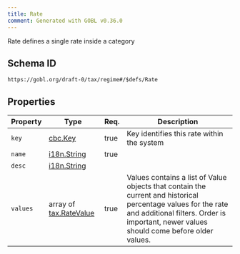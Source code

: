 ```yaml
---
title: Rate
comment: Generated with GOBL v0.36.0
---
```


Rate defines a single rate inside a category

## Schema ID

`https://gobl.org/draft-0/tax/regime#/$defs/Rate`

## Properties

| Property | Type                                              | Req. | Description                                                                                                                                                                                              |
|----------|---------------------------------------------------|------|----------------------------------------------------------------------------------------------------------------------------------------------------------------------------------------------------------|
| `key`    | [cbc.Key](/draft-0/cbc/key)                       | true | Key identifies this rate within the system                                                                                                                                                               |
| `name`   | [i18n.String](/draft-0/i18n/string)               | true |                                                                                                                                                                                                          |
| `desc`   | [i18n.String](/draft-0/i18n/string)               |      |                                                                                                                                                                                                          |
| `values` | array of [tax.RateValue](/draft-0/tax/rate_value) | true | Values contains a list of Value objects that contain the current and historical percentage values for the rate and additional filters. Order is important, newer values should come before older values. |

